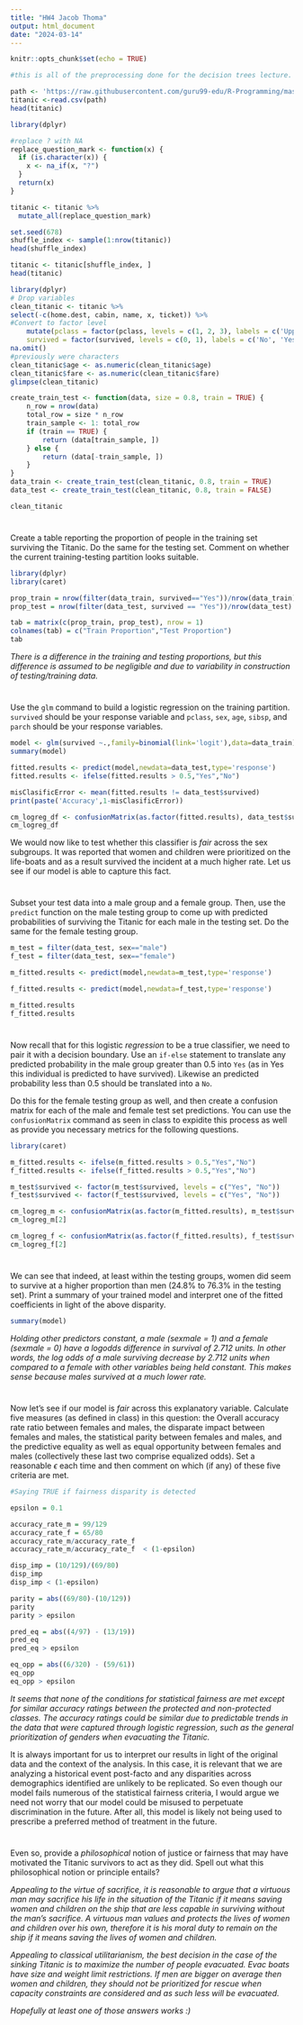 ---
title: "HW4 Jacob Thoma"
output: html_document
date: "2024-03-14"
---

```{r setup, include=FALSE}
knitr::opts_chunk$set(echo = TRUE)
```

```{r}

#this is all of the preprocessing done for the decision trees lecture.  

path <- 'https://raw.githubusercontent.com/guru99-edu/R-Programming/master/titanic_data.csv'
titanic <-read.csv(path)
head(titanic)

library(dplyr)

#replace ? with NA
replace_question_mark <- function(x) {
  if (is.character(x)) {
    x <- na_if(x, "?")
  }
  return(x)
}

titanic <- titanic %>%
  mutate_all(replace_question_mark)

set.seed(678)
shuffle_index <- sample(1:nrow(titanic))
head(shuffle_index)

titanic <- titanic[shuffle_index, ]
head(titanic)

library(dplyr)
# Drop variables
clean_titanic <- titanic %>%
select(-c(home.dest, cabin, name, x, ticket)) %>% 
#Convert to factor level
    mutate(pclass = factor(pclass, levels = c(1, 2, 3), labels = c('Upper', 'Middle', 'Lower')),
    survived = factor(survived, levels = c(0, 1), labels = c('No', 'Yes'))) %>%
na.omit()
#previously were characters
clean_titanic$age <- as.numeric(clean_titanic$age)
clean_titanic$fare <- as.numeric(clean_titanic$fare)
glimpse(clean_titanic)

create_train_test <- function(data, size = 0.8, train = TRUE) {
    n_row = nrow(data)
    total_row = size * n_row
    train_sample <- 1: total_row
    if (train == TRUE) {
        return (data[train_sample, ])
    } else {
        return (data[-train_sample, ])
    }
}
data_train <- create_train_test(clean_titanic, 0.8, train = TRUE)
data_test <- create_train_test(clean_titanic, 0.8, train = FALSE)

clean_titanic
```

#
Create a table reporting the proportion of people in the training set surviving the Titanic.  Do the same for the testing set.  Comment on whether the current training-testing partition looks suitable.  

```{r}
library(dplyr)
library(caret)

prop_train = nrow(filter(data_train, survived=="Yes"))/nrow(data_train)
prop_test = nrow(filter(data_test, survived == "Yes"))/nrow(data_test)

tab = matrix(c(prop_train, prop_test), nrow = 1)
colnames(tab) = c("Train Proportion","Test Proportion")
tab
```

*There is a difference in the training and testing proportions, but this difference is assumed to be negligible and due to variability in construction of testing/training data. *

#
Use the `glm` command to build a logistic regression on the training partition.  `survived` should be your response variable and `pclass`, `sex`, `age`, `sibsp`, and `parch` should be your response variables.  

```{r}
model <- glm(survived ~.,family=binomial(link='logit'),data=data_train)
summary(model)

fitted.results <- predict(model,newdata=data_test,type='response')
fitted.results <- ifelse(fitted.results > 0.5,"Yes","No")

misClasificError <- mean(fitted.results != data_test$survived)
print(paste('Accuracy',1-misClasificError))

cm_logreg_df <- confusionMatrix(as.factor(fitted.results), data_test$survived, positive = "Yes")
cm_logreg_df
```

We would now like to test whether this classifier is *fair* across the sex subgroups.  It was reported that women and children were prioritized on the life-boats and as a result survived the incident at a much higher rate.  Let us see if our model is able to capture this fact.  

#

Subset your test data into a male group and a female group.  Then, use the `predict` function on the male testing group to come up with predicted probabilities of surviving the Titanic for each male in the testing set.  Do the same for the female testing group.  

```{r}
m_test = filter(data_test, sex=="male")
f_test = filter(data_test, sex=="female")

m_fitted.results <- predict(model,newdata=m_test,type='response')

f_fitted.results <- predict(model,newdata=f_test,type='response')

m_fitted.results
f_fitted.results
```

# 

Now recall that for this logistic *regression* to be a true classifier, we need to pair it with a decision boundary.  Use an `if-else` statement to translate any predicted probability in the male group greater than $0.5$ into `Yes` (as in Yes this individual is predicted to have survived).  Likewise an predicted probability less than $0.5$ should be translated into a `No`.  

Do this for the female testing group as well, and then create a confusion matrix for each of the male and female test set predictions.  You can use the `confusionMatrix` command as seen in class to expidite this process as well as provide you necessary metrics for the following questions.  

```{r}
library(caret)

m_fitted.results <- ifelse(m_fitted.results > 0.5,"Yes","No")
f_fitted.results <- ifelse(f_fitted.results > 0.5,"Yes","No")

m_test$survived <- factor(m_test$survived, levels = c("Yes", "No"))
f_test$survived <- factor(f_test$survived, levels = c("Yes", "No"))

cm_logreg_m <- confusionMatrix(as.factor(m_fitted.results), m_test$survived, positive = "Yes")
cm_logreg_m[2]

cm_logreg_f <- confusionMatrix(as.factor(f_fitted.results), f_test$survived, positive = "Yes")
cm_logreg_f[2]

```

#
We can see that indeed, at least within the testing groups, women did seem to survive at a higher proportion than men (24.8\% to 76.3\% in the testing set).  Print a summary of your trained model and interpret one of the fitted coefficients in light of the above disparity.  

```{r}
summary(model)
```

*Holding other predictors constant, a male (sexmale = 1) and a female (sexmale = 0) have a logodds difference in survival of 2.712 units. In other words, the log odds of a male surviving decrease by 2.712 units when compared to a female with other variables being held constant. This makes sense because males survived at a much lower rate.* 


#

Now let's see if our model is *fair* across this explanatory variable.  Calculate five measures (as defined in class) in this question: the Overall accuracy rate ratio between females and males, the disparate impact between females and males, the statistical parity between females and males, and the predictive equality as well as equal opportunity between females and males (collectively these last two comprise equalized odds).  Set a reasonable $\epsilon$ each time and then comment on which (if any) of these five criteria are met.  


```{r}
#Saying TRUE if fairness disparity is detected

epsilon = 0.1

accuracy_rate_m = 99/129
accuracy_rate_f = 65/80
accuracy_rate_m/accuracy_rate_f 
accuracy_rate_m/accuracy_rate_f  < (1-epsilon)

disp_imp = (10/129)/(69/80)
disp_imp
disp_imp < (1-epsilon)

parity = abs((69/80)-(10/129))
parity
parity > epsilon

pred_eq = abs((4/97) - (13/19))
pred_eq
pred_eq > epsilon

eq_opp = abs((6/320) - (59/61))
eq_opp
eq_opp > epsilon
```
*It seems that none of the conditions for statistical fairness are met except for similar accuracy ratings between the protected and non-protected classes. The accuracy ratings could be similar due to predictable trends in the data that were captured through logistic regression, such as the general prioritization of genders when evacuating the Titanic.*



It is always important for us to interpret our results in light of the original data and the context of the analysis.  In this case, it is relevant that we are analyzing a historical event post-facto and any disparities across demographics identified are unlikely to be replicated.  So even though our model fails numerous of the statistical fairness criteria, I would argue we need not worry that our model could be misused to perpetuate discrimination in the future.  After all, this model is likely not being used to prescribe a preferred method of treatment in the future.  


#

Even so, provide a *philosophical* notion of justice or fairness that may have motivated the Titanic survivors to act as they did. Spell out what this philosophical notion or principle entails?

*Appealing to the virtue of sacrifice, it is reasonable to argue that a virtuous man may sacrifice his life in the situation of the Titanic if it means saving women and children on the ship that are less capable in surviving without the man's sacrifice. A virtuous man values and protects the lives of women and children over his own, therefore it is his moral duty to remain on the ship if it means saving the lives of women and children.*

*Appealing to classical utilitarianism, the best decision in the case of the sinking Titanic is to maximize the number of people evacuated. Evac boats have size and weight limit restrictions. If men are bigger on average then women and children, they should not be prioritized for rescue when capacity constraints are considered and as such less will be evacuated. *

*Hopefully at least one of those answers works :)*




